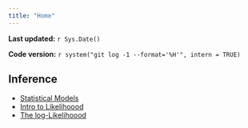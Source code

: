 ```yaml
---
title: "Home"
---
```


**Last updated:** `r Sys.Date()`

**Code version:** `r system("git log -1 --format='%H'", intern = TRUE)`

## Inference

*  [Statistical Models](model.html)
*  [Intro to Likelihoood](likelihood.html) 
*  [The log-Likelihoood](loglikelihood.html) 
